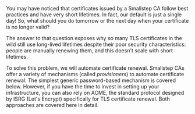 You may have noticed that certificates issued by a Smallstep CA
follow best practices and have very short lifetimes.
In fact, our default is just a single day!
So, what should you do tomorrow or the next day
when your certificate is no longer valid?

The answer to that question exposes
why so many TLS certificates in the wild still use long-lived lifetimes
despite their poor security characteristics:
people are manually renewing them,
and this doesn't scale with short lifetimes.

To solve this problem, we will automate certificate renewal.
Smallstep CAs offer a variety of mechanisms (called _provisioners_)
to automate certificate renewal.
The simplest generic password-based mechanism is covered below.
However, if you have the time to invest in setting up your infrastructure,
you can also rely on ACME, the standard protocol designed
by ISRG (Let's Encrypt) specifically for TLS certificate renewal.
Both approaches are covered here in detail.
